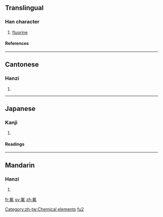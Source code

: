 ==Translingual==
===Han character===
{{Han char|rn=84|rad=气|as=05|sn=9|four=8051<sub>0</sub>|canj=人弓中中弓 (ONLLN)}}
# [[fluorine]]
====References====
{{Han ref|kx=0599.111|dkj=17058|hdz=32011.060|uh=6C1F|ud=27679|bh=AC74|bd=44148}}

----
==Cantonese==
===Hanzi===
{{yue-hanzi|jyut=fat<sup>1</sup>|y=fat<sup>1</sup>}}
# {{defn|Cantonese}}

----
==Japanese==
===Kanji===
{{ja-kanji|grade=|rs=气05}}
# {{defn|Japanese}} 
====Readings====
{{ja-readings|on=[[ふつ]] (futsu)|kun=}}

----
==Mandarin==
===Hanzi===
{{cmn-hanzi|pin=[[fú]] (fu2)|wg=fu<sup>2</sup>|y=fu<sup>2</sup>}}
# {{defn|Mandarin}}



[[Category:zh-tw:Chemical elements]]
[[Category:zh-cn:Chemical elements|fu2]]

[[fr:氟]]
[[sv:氟]]
[[zh:氟]]